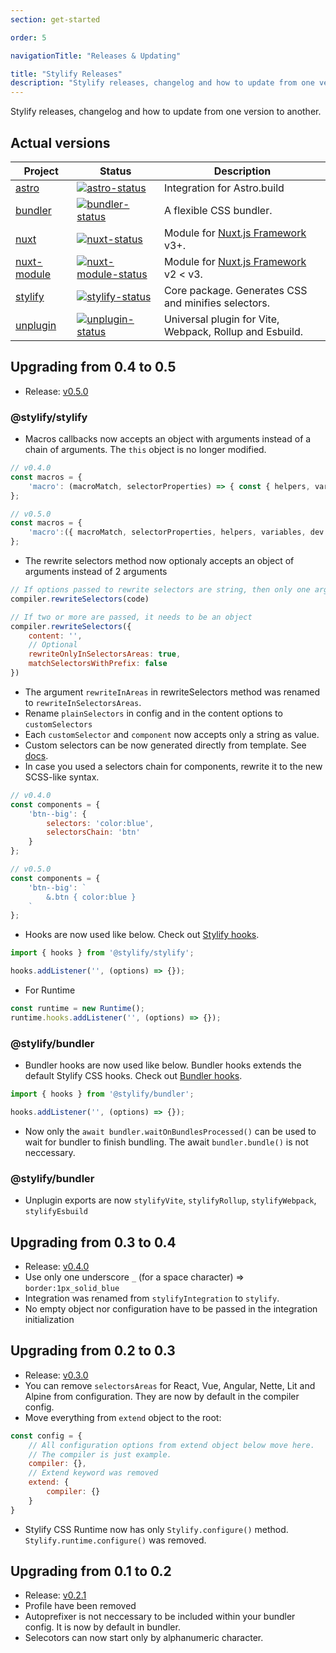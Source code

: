 ```yaml
---
section: get-started

order: 5

navigationTitle: "Releases & Updating"

title: "Stylify Releases"
description: "Stylify releases, changelog and how to update from one version to another."
---
```


Stylify releases, changelog and how to update from one version to another.

## Actual versions

<div class="max-width:100% overflow:auto">

| Project               | Status                                                       | Description                                                                          |
| --------------------- | ------------------------------------------------------------ | -------------------------------------------------------------------------------------|
| [astro]               | [![astro-status]][astro-package]                             | Integration for Astro.build                                                          |
| [bundler]             | [![bundler-status]][bundler-package]                         | A flexible CSS bundler.                                                              |
| [nuxt]                | [![nuxt-status]][nuxt-package]                               | Module for [Nuxt.js Framework](https://nuxtjs.org/) v3+.                             |
| [nuxt-module]         | [![nuxt-module-status]][nuxt-module-package]                 | Module for [Nuxt.js Framework](https://nuxtjs.org/) v2 < v3.                         |
| [stylify]             | [![stylify-status]][stylify-package]                         | Core package. Generates CSS and minifies selectors.                                  |
| [unplugin]            | [![unplugin-status]][unplugin-package]                       | Universal plugin for Vite, Webpack, Rollup and Esbuild.                              |


[astro]: https://github.com/stylify/packages/tree/master/packages/astro
[astro-status]: https://img.shields.io/npm/v/@stylify/astro?color=%2301befe&label=Version&style=for-the-badge
[astro-package]: https://npmjs.com/package/@stylify/astro

[bundler]: https://github.com/stylify/packages/tree/master/packages/bundler
[bundler-status]: https://img.shields.io/npm/v/@stylify/bundler?color=%2301befe&label=Version&style=for-the-badge
[bundler-package]: https://npmjs.com/package/@stylify/bundler

[nuxt]: https://github.com/stylify/packages/tree/master/packages/nuxt
[nuxt-status]: https://img.shields.io/npm/v/@stylify/nuxt?color=%2301befe&label=Version&style=for-the-badge
[nuxt-package]: https://npmjs.com/package/@stylify/nuxt

[nuxt-module]: https://github.com/stylify/packages/tree/master/packages/nuxt-module
[nuxt-module-status]: https://img.shields.io/npm/v/@stylify/nuxt-module?color=%2301befe&label=Version&style=for-the-badge
[nuxt-module-package]: https://npmjs.com/package/@stylify/nuxt-module

[stylify]: https://github.com/stylify/packages/tree/master/packages/stylify
[stylify-status]: https://img.shields.io/npm/v/@stylify/stylify?color=%2301befe&label=Version&style=for-the-badge
[stylify-package]: https://npmjs.com/package/@stylify/stylify

[unplugin]: https://github.com/stylify/packages/tree/master/packages/unplugin
[unplugin-status]: https://img.shields.io/npm/v/@stylify/unplugin?color=%2301befe&label=Version&style=for-the-badge
[unplugin-package]: https://npmjs.com/package/@stylify/unplugin

</div>

## Upgrading from 0.4 to 0.5
- Release: [v0.5.0](https://github.com/stylify/packages/releases/tag/v0.5.0)

### @stylify/stylify
- Macros callbacks now accepts an object with arguments instead of a chain of arguments. The `this` object is no longer modified.
```javascript
// v0.4.0
const macros = {
	'macro': (macroMatch, selectorProperties) => { const { helpers, variables, dev } = this;}
};

// v0.5.0
const macros = {
	'macro':({ macroMatch, selectorProperties, helpers, variables, dev }) => {}
};
```
- The rewrite selectors method now optionaly accepts an object of arguments instead of 2 arguments
```javascript
// If options passed to rewrite selectors are string, then only one argument is expected
compiler.rewriteSelectors(code)

// If two or more are passed, it needs to be an object
compiler.rewriteSelectors({
	content: '',
	// Optional
	rewriteOnlyInSelectorsAreas: true,
	matchSelectorsWithPrefix: false
})
```
- The argument `rewriteInAreas` in rewriteSelectors method was renamed to `rewriteInSelectorsAreas`.
- Rename `plainSelectors` in config and in the content options to `customSelectors`
- Each `customSelector` and `component` now accepts only a string as value.
- Custom selectors can be now generated directly from template. See [docs](/en/docs/stylify/compiler#customselectors).
- In case you used a selectors chain for components, rewrite it to the new SCSS-like syntax.
```javascript
// v0.4.0
const components = {
	'btn--big': {
		selectors: 'color:blue',
		selectorsChain: 'btn'
	}
};

// v0.5.0
const components = {
	'btn--big': `
		&.btn { color:blue }
	`
};
```
- Hooks are now used like below. Check out [Stylify hooks](/en/docs/stylify/compiler#hooks).
```javascript
import { hooks } from '@stylify/stylify';

hooks.addListener('', (options) => {});
```
- For Runtime

```javascript
const runtime = new Runtime();
runtime.hooks.addListener('', (options) => {});
```

### @stylify/bundler
- Bundler hooks are now used like below. Bundler hooks extends the default Stylify CSS hooks. Check out [Bundler hooks](/en/docs/bundler#hooks).
```javascript
import { hooks } from '@stylify/bundler';

hooks.addListener('', (options) => {});
```
- Now only the `await bundler.waitOnBundlesProcessed()` can be used to wait for bundler to finish bundling. The await `bundler.bundle()` is not neccessary.

### @stylify/bundler
- Unplugin exports are now `stylifyVite`, `stylifyRollup`, `stylifyWebpack`, `stylifyEsbuild`

## Upgrading from 0.3 to 0.4
- Release: [v0.4.0](https://github.com/stylify/packages/releases/tag/v0.4.0)
- Use only one underscore `_` (for a space character) => `border:1px_solid_blue`
- Integration was renamed from `stylifyIntegration` to `stylify`.
- No empty object nor configuration have to be passed in the integration initialization

## Upgrading from 0.2 to 0.3
- Release: [v0.3.0](https://github.com/stylify/packages/releases/tag/v0.3.0)
- You can remove `selectorsAreas` for React, Vue, Angular, Nette, Lit and Alpine from configuration. They are now by default in the compiler config.
- Move everything from `extend` object to the root:
```javascript
const config = {
	// All configuration options from extend object below move here.
	// The compiler is just example.
	compiler: {},
	// Extend keyword was removed
	extend: {
		compiler: {}
	}
}
```
- Stylify CSS Runtime now has only `Stylify.configure()` method. `Stylify.runtime.configure()` was removed.

## Upgrading from 0.1 to 0.2
- Release: [v0.2.1](https://github.com/stylify/packages/releases/tag/v0.2.1)
- Profile have been removed
- Autoprefixer is not neccessary to be included within your bundler config. It is now by default in bundler.
- Selecotors can now start only by alphanumeric character.
